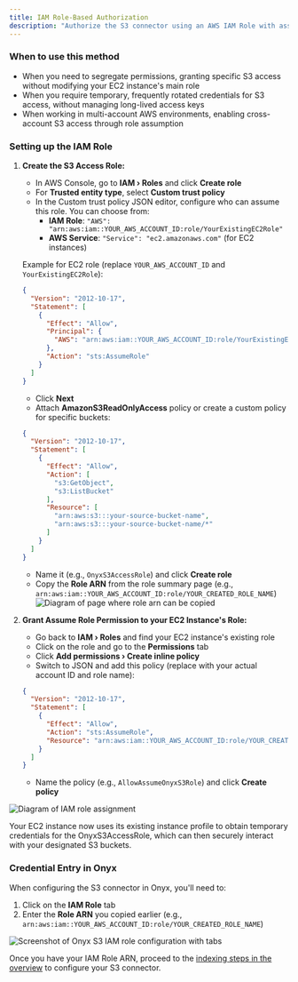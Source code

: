 ```yaml
---
title: IAM Role-Based Authorization
description: "Authorize the S3 connector using an AWS IAM Role with assume role policy."
---
```


### When to use this method

- When you need to segregate permissions, granting specific S3 access without modifying your EC2 instance's main role
- When you require temporary, frequently rotated credentials for S3 access, without managing long-lived access keys
- When working in multi-account AWS environments, enabling cross-account S3 access through role assumption

### Setting up the IAM Role

1. **Create the S3 Access Role:**
   - In AWS Console, go to **IAM › Roles** and click **Create role**
   - For **Trusted entity type**, select **Custom trust policy**
   - In the Custom trust policy JSON editor, configure who can assume this role. You can choose from:
     - **IAM Role**: `"AWS": "arn:aws:iam::YOUR_AWS_ACCOUNT_ID:role/YourExistingEC2Role"`
     - **AWS Service**: `"Service": "ec2.amazonaws.com"` (for EC2 instances)
   
   Example for EC2 role (replace `YOUR_AWS_ACCOUNT_ID` and `YourExistingEC2Role`):
   ```json
   {
     "Version": "2012-10-17",
     "Statement": [
       {
         "Effect": "Allow",
         "Principal": {
           "AWS": "arn:aws:iam::YOUR_AWS_ACCOUNT_ID:role/YourExistingEC2Role"
         },
         "Action": "sts:AssumeRole"
       }
     ]
   }
   ```
   - Click **Next**
   - Attach **AmazonS3ReadOnlyAccess** policy or create a custom policy for specific buckets:
   ```json
   {
     "Version": "2012-10-17",
     "Statement": [
       {
         "Effect": "Allow",
         "Action": [
           "s3:GetObject",
           "s3:ListBucket"
         ],
         "Resource": [
           "arn:aws:s3:::your-source-bucket-name",
           "arn:aws:s3:::your-source-bucket-name/*"
         ]
       }
     ]
   }
   ```
   - Name it (e.g., `OnyxS3AccessRole`) and click **Create role**
   - Copy the **Role ARN** from the role summary page (e.g., `arn:aws:iam::YOUR_AWS_ACCOUNT_ID:role/YOUR_CREATED_ROLE_NAME`)
   ![Diagram of page where role arn can be copied](/images/connectors/blob/s3/role-arn.png)

2. **Grant Assume Role Permission to your EC2 Instance's Role:**
   - Go back to **IAM › Roles** and find your EC2 instance's existing role
   - Click on the role and go to the **Permissions** tab
   - Click **Add permissions › Create inline policy**
   - Switch to JSON and add this policy (replace with your actual account ID and role name):
   ```json
   {
     "Version": "2012-10-17",
     "Statement": [
       {
         "Effect": "Allow",
         "Action": "sts:AssumeRole",
         "Resource": "arn:aws:iam::YOUR_AWS_ACCOUNT_ID:role/YOUR_CREATED_ROLE_NAME"
       }
     ]
   }
   ```
   - Name the policy (e.g., `AllowAssumeOnyxS3Role`) and click **Create policy**

![Diagram of IAM role assignment](/images/connectors/blob/s3/iam-role.png)

Your EC2 instance now uses its existing instance profile to obtain temporary credentials for the OnyxS3AccessRole, which can then securely interact with your designated S3 buckets.

### Credential Entry in Onyx

When configuring the S3 connector in Onyx, you'll need to:
1. Click on the **IAM Role** tab
2. Enter the **Role ARN** you copied earlier (e.g., `arn:aws:iam::YOUR_AWS_ACCOUNT_ID:role/YOUR_CREATED_ROLE_NAME`)

![Screenshot of Onyx S3 IAM role configuration with tabs](/images/connectors/blob/s3/onyx-iam-role.png)

Once you have your IAM Role ARN, proceed to the [indexing steps in the overview](/connectors/s3/overview#indexing) to configure your S3 connector.
